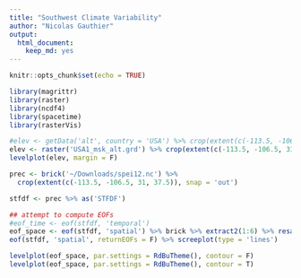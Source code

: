 ```yaml
---
title: "Southwest Climate Variability"
author: "Nicolas Gauthier"
output: 
  html_document: 
    keep_md: yes
---
```


```r
knitr::opts_chunk$set(echo = TRUE)
```


```r
library(magrittr)
library(raster)
library(ncdf4)
library(spacetime)
library(rasterVis)
```

```r
#elev <- getData('alt', country = 'USA') %>% crop(extent(c(-113.5, -106.5, 31, 37.5))) # if you need to download elevation data
elev <- raster('USA1_msk_alt.grd') %>% crop(extent(c(-113.5, -106.5, 31, 37.5)))
levelplot(elev, margin = F)
```



```r
prec <- brick('~/Downloads/spei12.nc') %>%
  crop(extent(c(-113.5, -106.5, 31, 37.5)), snap = 'out')
```

```r
stfdf <- prec %>% as('STFDF')
```


```r
## attempt to compute EOFs
#eof_time <- eof(stfdf, 'temporal')
eof_space <- eof(stfdf, 'spatial') %>% brick %>% extract2(1:6) %>% resample(elev)
eof(stfdf, 'spatial', returnEOFs = F) %>% screeplot(type = 'lines')
```

```r
levelplot(eof_space, par.settings = RdBuTheme(), contour = F)
levelplot(eof_space, par.settings = RdBuTheme(), contour = T)
```


